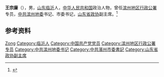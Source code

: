 '''王宗廉'''（{{bd|1944年|7月|}}），男，[[山东|山东]][[临沂|临沂]]人，[[中华人民共和国|中华人民共和国]]政治人物，曾任[[滨州地区行政公署|滨州地区行政公署]]专员，[[中共滨州地委|中共滨州地委]]书记、市委书记，[[山东省政协|山东省政协]]副主席。<ref>{{Cite book|title=中华人民共和国职官志|author=何虎生, 李耀东, 向常福主编|publisher=中国社会出版社|year=2003|isbn=9787800883934|location=北京|pages=}}</ref>

== 参考资料 ==
{{reflist}}

{{中国人物小作品}}

{{Authority control}}
{{DEFAULTSORT:Wang王}}
[[Category:王姓|Zong]]
[[Category:临沂人|Category:临沂人]]
[[Category:中国共产党党员|Category:中国共产党党员]]
[[Category:滨州地区行政公署专员|Category:滨州地区行政公署专员]]
[[Category:中共滨州地委书记|Category:中共滨州地委书记]]
[[Category:中共濱州市委書記|Category:中共濱州市委書記]]
[[Category:山东省政协副主席|Category:山东省政协副主席]]